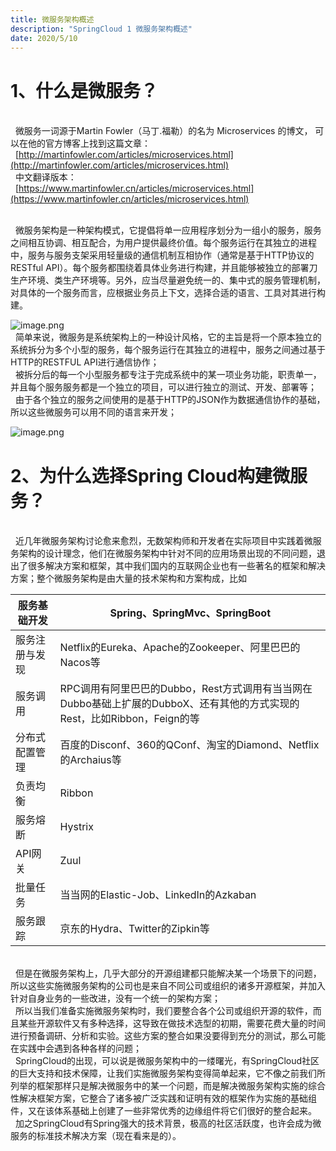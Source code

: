 ```yaml
---
title: 微服务架构概述
description: "SpringCloud 1 微服务架构概述"
date: 2020/5/10
---
```


# 1、什么是微服务？

<br />&nbsp;&nbsp;微服务一词源于Martin Fowler（马丁.福勒）的名为 Microservices 的博文， 可以在他的官方博客上找到这篇文章：
<br />&nbsp;&nbsp;[http://martinfowler.com/articles/microservices.html](http://martinfowler.com/articles/microservices.html) 
<br />&nbsp;&nbsp;中文翻译版本：
<br />&nbsp;&nbsp;[https://www.martinfowler.cn/articles/microservices.html](https://www.martinfowler.cn/articles/microservices.html)

<br />&nbsp;&nbsp;微服务架构是一种架构模式，它提倡将单一应用程序划分为一组小的服务，服务之间相互协调、相互配合，为用户提供最终价值。每个服务运行在其独立的进程中，服务与服务支架采用轻量级的通信机制互相协作（通常是基于HTTP协议的RESTful API）。每个服务都围绕着具体业务进行构建，并且能够被独立的部署刀生产环境、类生产环境等。另外，应当尽量避免统一的、集中式的服务管理机制，对具体的一个服务而言，应根据业务员上下文，选择合适的语言、工具对其进行构建。

![image.png](../images/springcloud/1.png)
<br />&nbsp;&nbsp;简单来说，微服务是系统架构上的一种设计风格，它的主旨是将一个原本独立的系统拆分为多个小型的服务，每个服务运行在其独立的进程中，服务之间通过基于HTTP的RESTFUL API进行通信协作；
<br />&nbsp;&nbsp;被拆分后的每一个小型服务都专注于完成系统中的某一项业务功能，职责单一，并且每个服务服务都是一个独立的项目，可以进行独立的测试、开发、部署等；
<br />&nbsp;&nbsp;由于各个独立的服务之间使用的是基于HTTP的JSON作为数据通信协作的基础，所以这些微服务可以用不同的语言来开发；

![image.png](../images/springcloud/2.png)

# 2、为什么选择Spring Cloud构建微服务？
<br />&nbsp;&nbsp;近几年微服务架构讨论愈来愈烈，无数架构师和开发者在实际项目中实践着微服务架构的设计理念，他们在微服务架构中针对不同的应用场景出现的不同问题，退出了很多解决方案和框架，其中我们国内的互联网企业也有一些著名的框架和解决方案；整个微服务架构是由大量的技术架构和方案构成，比如

| 服务基础开发 | Spring、SpringMvc、SpringBoot |
| --- | --- |
| 服务注册与发现 | Netflix的Eureka、Apache的Zookeeper、阿里巴巴的Nacos等 |
| 服务调用 | RPC调用有阿里巴巴的Dubbo，Rest方式调用有当当网在Dubbo基础上扩展的DubboX、还有其他的方式实现的Rest，比如Ribbon，Feign的等 |
| 分布式配置管理 | 百度的Disconf、360的QConf、淘宝的Diamond、Netflix的Archaius等 |
| 负责均衡 | Ribbon |
| 服务熔断 | Hystrix |
| API网关 | Zuul |
| 批量任务 | 当当网的Elastic-Job、LinkedIn的Azkaban |
| 服务跟踪 | 京东的Hydra、Twitter的Zipkin等 |

<br />&nbsp;&nbsp;但是在微服务架构上，几乎大部分的开源组建都只能解决某一个场景下的问题，所以这些实施微服务架构的公司也是来自不同公司或组织的诸多开源框架，并加入针对自身业务的一些改进，没有一个统一的架构方案；
<br />&nbsp;&nbsp;所以当我们准备实施微服务架构时，我们要整合各个公司或组织开源的软件，而且某些开源软件又有多种选择，这导致在做技术选型的初期，需要花费大量的时间进行预备调研、分析和实验。这些方案的整合如果没要得到充分的测试，那么可能在实践中会遇到各种各样的问题；
<br />&nbsp;&nbsp;SpringCloud的出现，可以说是微服务架构中的一缕曙光，有SpringCloud社区的巨大支持和技术保障，让我们实施微服务架构变得简单起来，它不像之前我们所列举的框架那样只是解决微服务中的某一个问题，而是解决微服务架构实施的综合性解决框架方案，它整合了诸多被广泛实践和证明有效的框架作为实施的基础组件，又在该体系基础上创建了一些非常优秀的边缘组件将它们很好的整合起来。
<br />&nbsp;&nbsp;加之SpringCloud有Spring强大的技术背景，极高的社区活跃度，也许会成为微服务的标准技术解决方案（现在看来是的）。

